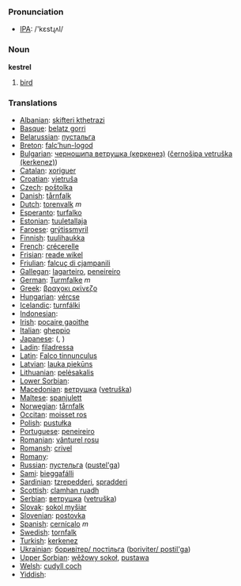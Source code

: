 === Pronunciation ===
*[[w:IPA|IPA]]: /'kɛstɻʌl/

=== Noun ===

'''kestrel'''

# [[bird]]

=== Translations ===

*[[Albanian]]: [[skifteri kthetrazi]]
*[[Basque]]: [[belatz gorri]]
*[[Belarussian]]: [[пустальга]]
*[[Breton]]: [[falc’hun-logod]]
*[[Bulgarian]]: [[черношипа ветрушка (керкенез)]] ([[černošipa vetruška (kerkenez)]])
*[[Catalan]]: [[xoriguer]]
*[[Croatian]]: [[vjetruša]]
*[[Czech]]: [[poštolka]]
*[[Danish]]: [[tårnfalk]]
*[[Dutch]]: [[torenvalk]] ''m''
*[[Esperanto]]: [[turfalko]]
*[[Estonian]]: [[tuuletallaja]]
*[[Faroese]]: [[grýtissmyril]]
*[[Finnish]]: [[tuulihaukka]]
*[[French]]: [[crécerelle]] '' ''
*[[Frisian]]: [[reade wikel]]
*[[Friulian]]: [[falcuç di cjampanili]]
*[[Gallegan]]: [[lagarteiro]], [[peneireiro]]
*[[German]]: [[Turmfalke]] ''m''
*[[Greek]]: [[βραχοκι ρκίνεζο]] '' ''
*[[Hungarian]]: [[vércse]]
*[[Icelandic]]: [[turnfálki]]
*[[Indonesian]]: [[]]
*[[Irish]]: [[pocaire gaoithe]]
*[[Italian]]: [[gheppio]] '' ''
*[[Japanese]]: [[]] ([[]], )
*[[Ladin]]: [[filadressa]]
*[[Latin]]: [[Falco tinnunculus]] '' ''
*[[Latvian]]: [[lauka piekūns]]
*[[Lithuanian]]: [[pelėsakalis]]
*[[Lower Sorbian]]: [[]]
*[[Macedonian]]: [[ветрушка]] ([[vetruška]])
*[[Maltese]]: [[spanjulett]]
*[[Norwegian]]: [[tårnfalk]]
*[[Occitan]]: [[moisset ros]]
*[[Polish]]: [[pustułka]] '' ''
*[[Portuguese]]: [[peneireiro]]
*[[Romanian]]: [[vânturel rosu]]
*[[Romansh]]: [[crivel]]
*[[Romany]]: [[]]
*[[Russian]]: [[пустельга]] ([[pustel'ga]]) '' ''
*[[Sami]]: [[bieggafálli]]
*[[Sardinian]]: [[tzrepedderi]], [[spradderi]]
*[[Scottish]]: [[clamhan ruadh]]
*[[Serbian]]: [[ветрушка]] ([[vetruška]])
*[[Slovak]]: [[sokol myšiar]]
*[[Slovenian]]: [[postovka]]
*[[Spanish]]: [[cernícalo]] ''m''
*[[Swedish]]: [[tornfalk]]
*[[Turkish]]: [[kerkenez]]
*[[Ukrainian]]: [[боривiтер/ постiльга]] ([[boriviter/ postil'ga]])
*[[Upper Sorbian]]: [[wěžowy sokoł]], [[pustawa]]
*[[Welsh]]: [[cudyll coch]]
*[[Yiddish]]: [[]]